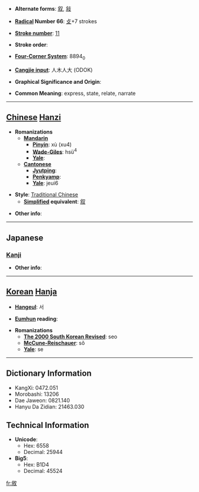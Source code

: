 * '''Alternate forms''': [[叙]], [[敍]]

* '''[[Wiktionary:Chinese radical index| Radical]] Number 66''': [[Wiktionary:Chinese radical index 攴|攴]]+7 strokes

* '''[[Wiktionary:Chinese total strokes index|Stroke number]]''': [[Wiktionary:Chinese total strokes index 11|11]]

* '''Stroke order''': 

* '''[[Wiktionary:Chinese four corner index|Four-Corner System]]''': 8894<sub>0</sub>

* '''[[Wiktionary:Chinese Cangjie index|Cangjie input]]''': 人木人大 (ODOK)

* '''Graphical Significance and Origin''': 

* '''Common Meaning''': express, state, relate, narrate

----

== [[Chinese]] [[Hanzi]] ==

* '''Romanizations'''
** '''[[Mandarin]]'''
*** '''[[Pinyin]]''': xù (xu4)
*** '''[[Wade-Giles]]''': hsü<sup>4</sup>
*** '''[[Yale]]''': 
** '''[[Cantonese]]'''
*** '''[[Jyutping]]''':
*** '''[[Penkyamp]]''': 
*** '''[[Yale]]''': jeui6

* '''Style''': [[Traditional Chinese]] 
** '''[[Simplified Chinese|Simplified]] equivalent''': [[叙]]

* '''Other info''': 

----

==Japanese==
===[[Kanji]]===
{{kanji|on readings=[[じょ]] (jo)|kun readings=[[ついでる]] (tsuideru), [[ついで]] (tsuide)}}

* '''Other info''':  

----

== [[Korean]] [[Hanja]] ==

* '''[[Hangeul]]''': 서

* '''[[Eumhun]] reading''': 

* '''Romanizations'''
** '''[[The 2000 South Korean Revised Romanization|The 2000 South Korean Revised]]''': seo
** '''[[McCune-Reischauer]]''': sŏ
** '''[[Yale]]''': se

----

== Dictionary Information ==

* KangXi: 0472.051
* Morobashi: 13206
* Dae Jaweon: 0821.140
* Hanyu Da Zidian: 21463.030

== Technical Information ==

* '''Unicode''':
** Hex: 6558
** Decimal: 25944
* '''Big5''':
** Hex: B1D4
** Decimal: 45524

[[fr:敘]]